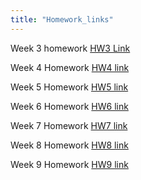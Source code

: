 ```yaml
---
title: "Homework_links"
---
```

Week 3 homework [HW3 Link](HW3.html) 

Week 4 Homework [HW4 link](HW4.html)

Week 5 Homework [HW5 link](HW5.html)

Week 6 Homework [HW6 link](HW6.html)

Week 7 Homework [HW7 link](HW7.html)

Week 8 Homework [HW8 link](HW8.html)

Week 9 Homework [HW9 link](Homework 9 Project.zip)
